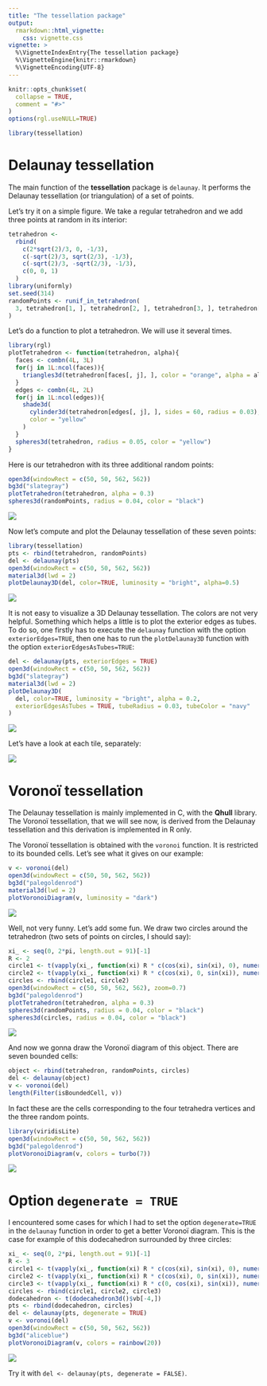 ```yaml
---
title: "The tessellation package"
output: 
  rmarkdown::html_vignette:
    css: vignette.css
vignette: >
  %\VignetteIndexEntry{The tessellation package}
  %\VignetteEngine{knitr::rmarkdown}
  %\VignetteEncoding{UTF-8}
---
```


```r
knitr::opts_chunk$set(
  collapse = TRUE,
  comment = "#>"
)
options(rgl.useNULL=TRUE)
```

```r
library(tessellation)
```

# Delaunay tessellation

The main function of the **tessellation** package is `delaunay`. It performs 
the Delaunay tessellation (or triangulation) of a set of points.

Let's try it on a simple figure. We take a regular tetrahedron and we add three 
points at random in its interior:

```r
tetrahedron <-
  rbind(
    c(2*sqrt(2)/3, 0, -1/3),
    c(-sqrt(2)/3, sqrt(2/3), -1/3),
    c(-sqrt(2)/3, -sqrt(2/3), -1/3),
    c(0, 0, 1)
  )
library(uniformly)
set.seed(314)
randomPoints <- runif_in_tetrahedron(
  3, tetrahedron[1, ], tetrahedron[2, ], tetrahedron[3, ], tetrahedron[4, ]
)
```

Let's do a function to plot a tetrahedron. We will use it several times.

```r
library(rgl)
plotTetrahedron <- function(tetrahedron, alpha){
  faces <- combn(4L, 3L)
  for(j in 1L:ncol(faces)){
    triangles3d(tetrahedron[faces[, j], ], color = "orange", alpha = alpha)
  }
  edges <- combn(4L, 2L)
  for(j in 1L:ncol(edges)){
    shade3d(
      cylinder3d(tetrahedron[edges[, j], ], sides = 60, radius = 0.03),
      color = "yellow"
    )
  }
  spheres3d(tetrahedron, radius = 0.05, color = "yellow")
}
```

Here is our tetrahedron with its three additional random points:

```r
open3d(windowRect = c(50, 50, 562, 562))
bg3d("slategray")
plotTetrahedron(tetrahedron, alpha = 0.3)
spheres3d(randomPoints, radius = 0.04, color = "black")
```

![](Tetrahedron.gif)

Now let's compute and plot the Delaunay tessellation of these seven points:

```r
library(tessellation)
pts <- rbind(tetrahedron, randomPoints)
del <- delaunay(pts)
open3d(windowRect = c(50, 50, 562, 562))
material3d(lwd = 2)
plotDelaunay3D(del, color=TRUE, luminosity = "bright", alpha=0.5)
```

![](TetrahedronDelaunay.gif)

It is not easy to visualize a 3D Delaunay tessellation. The colors are not 
very helpful. Something which helps a little is to plot the exterior edges as 
tubes. To do so, one firstly has to execute the `delaunay` function with the 
option `exteriorEdges=TRUE`, then one has to run the `plotDelaunay3D` function 
with the option `exteriorEdgesAsTubes=TRUE`:

```r
del <- delaunay(pts, exteriorEdges = TRUE)
open3d(windowRect = c(50, 50, 562, 562))
bg3d("slategray")
material3d(lwd = 2)
plotDelaunay3D(
  del, color=TRUE, luminosity = "bright", alpha = 0.2,
  exteriorEdgesAsTubes = TRUE, tubeRadius = 0.03, tubeColor = "navy"
)
```

![](TetrahedronDelaunayWithTubes.gif)

Let's have a look at each tile, separately:

![](TetrahedronTiles.png)


# Voronoï tessellation

The Delaunay tessellation is mainly implemented in C, with the **Qhull** 
library. The Voronoï tessellation, that we will see now, is derived from the 
Delaunay tessellation and this derivation is implemented in R only.

The Voronoï tessellation is obtained with the `voronoi` function. It is 
restricted to its bounded cells. Let's see what it gives on our example:

```r
v <- voronoi(del)
open3d(windowRect = c(50, 50, 562, 562))
bg3d("palegoldenrod")
material3d(lwd = 2)
plotVoronoiDiagram(v, luminosity = "dark")
```

![](VoronoiTetrahedron.gif)

Well, not very funny. Let's add some fun. We draw two circles around the 
tetrahedron (two sets of points on circles, I should say):

```r
xi_ <- seq(0, 2*pi, length.out = 91)[-1]
R <- 2
circle1 <- t(vapply(xi_, function(xi) R * c(cos(xi), sin(xi), 0), numeric(3L)))
circle2 <- t(vapply(xi_, function(xi) R * c(cos(xi), 0, sin(xi)), numeric(3L)))
circles <- rbind(circle1, circle2)
open3d(windowRect = c(50, 50, 562, 562), zoom=0.7)
bg3d("palegoldenrod")
plotTetrahedron(tetrahedron, alpha = 0.3)
spheres3d(randomPoints, radius = 0.04, color = "black")
spheres3d(circles, radius = 0.04, color = "black")
```

![](TetrahedronAndTwoCircles.png)

And now we gonna draw the Voronoï diagram of this object. There are seven 
bounded cells:

```r
object <- rbind(tetrahedron, randomPoints, circles)
del <- delaunay(object)
v <- voronoi(del)
length(Filter(isBoundedCell, v))
```

In fact these are the cells corresponding to the four tetrahedra vertices and 
the three random points.

```r
library(viridisLite)
open3d(windowRect = c(50, 50, 562, 562))
bg3d("palegoldenrod")
plotVoronoiDiagram(v, colors = turbo(7))
```

![](VoronoiTetrahedronWithCircles.gif)


# Option `degenerate = TRUE`

I encountered some cases for which I had to set the option `degenerate=TRUE` in 
the `delaunay` function in order to get a better Voronoï diagram. This is the 
case for example of this dodecahedron surrounded by three circles:

```r
xi_ <- seq(0, 2*pi, length.out = 91)[-1]
R <- 3
circle1 <- t(vapply(xi_, function(xi) R * c(cos(xi), sin(xi), 0), numeric(3L)))
circle2 <- t(vapply(xi_, function(xi) R * c(cos(xi), 0, sin(xi)), numeric(3L)))
circle3 <- t(vapply(xi_, function(xi) R * c(0, cos(xi), sin(xi)), numeric(3L)))
circles <- rbind(circle1, circle2, circle3)
dodecahedron <- t(dodecahedron3d()$vb[-4,])
pts <- rbind(dodecahedron, circles)
del <- delaunay(pts, degenerate = TRUE)
v <- voronoi(del)
open3d(windowRect = c(50, 50, 562, 562))
bg3d("aliceblue")
plotVoronoiDiagram(v, colors = rainbow(20))
```

![](DodecahedronWithCircles.gif)


Try it with `del <- delaunay(pts, degenerate = FALSE)`. 
